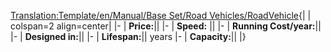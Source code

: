 <noinclude>[[Translation:Template/en/Manual/Base Set/Road Vehicles/RoadVehicle]]</noinclude>{|
| colspan=2 align=center| '''{{{name}}}'''
|-
| '''Price:'''|| {{{price}}} 
|-
| '''Speed:''' || {{{speed}}}
|-
| '''Running Cost/year:'''|| {{{annual}}}
|-
| '''Designed in:'''|| {{{designed}}}
|-
| '''Lifespan:'''|| {{{life}}} years
|-
| '''Capacity:'''|| {{{capacity}}}
|}